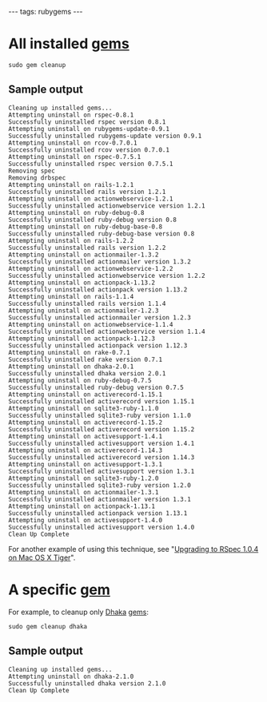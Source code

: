 ---
tags: rubygems
---
= All installed [[gems]] =

<pre>sudo gem cleanup</pre>

== Sample output ==

<pre>Cleaning up installed gems...
Attempting uninstall on rspec-0.8.1
Successfully uninstalled rspec version 0.8.1
Attempting uninstall on rubygems-update-0.9.1
Successfully uninstalled rubygems-update version 0.9.1
Attempting uninstall on rcov-0.7.0.1
Successfully uninstalled rcov version 0.7.0.1
Attempting uninstall on rspec-0.7.5.1
Successfully uninstalled rspec version 0.7.5.1
Removing spec
Removing drbspec
Attempting uninstall on rails-1.2.1
Successfully uninstalled rails version 1.2.1
Attempting uninstall on actionwebservice-1.2.1
Successfully uninstalled actionwebservice version 1.2.1
Attempting uninstall on ruby-debug-0.8
Successfully uninstalled ruby-debug version 0.8
Attempting uninstall on ruby-debug-base-0.8
Successfully uninstalled ruby-debug-base version 0.8
Attempting uninstall on rails-1.2.2
Successfully uninstalled rails version 1.2.2
Attempting uninstall on actionmailer-1.3.2
Successfully uninstalled actionmailer version 1.3.2
Attempting uninstall on actionwebservice-1.2.2
Successfully uninstalled actionwebservice version 1.2.2
Attempting uninstall on actionpack-1.13.2
Successfully uninstalled actionpack version 1.13.2
Attempting uninstall on rails-1.1.4
Successfully uninstalled rails version 1.1.4
Attempting uninstall on actionmailer-1.2.3
Successfully uninstalled actionmailer version 1.2.3
Attempting uninstall on actionwebservice-1.1.4
Successfully uninstalled actionwebservice version 1.1.4
Attempting uninstall on actionpack-1.12.3
Successfully uninstalled actionpack version 1.12.3
Attempting uninstall on rake-0.7.1
Successfully uninstalled rake version 0.7.1
Attempting uninstall on dhaka-2.0.1
Successfully uninstalled dhaka version 2.0.1
Attempting uninstall on ruby-debug-0.7.5
Successfully uninstalled ruby-debug version 0.7.5
Attempting uninstall on activerecord-1.15.1
Successfully uninstalled activerecord version 1.15.1
Attempting uninstall on sqlite3-ruby-1.1.0
Successfully uninstalled sqlite3-ruby version 1.1.0
Attempting uninstall on activerecord-1.15.2
Successfully uninstalled activerecord version 1.15.2
Attempting uninstall on activesupport-1.4.1
Successfully uninstalled activesupport version 1.4.1
Attempting uninstall on activerecord-1.14.3
Successfully uninstalled activerecord version 1.14.3
Attempting uninstall on activesupport-1.3.1
Successfully uninstalled activesupport version 1.3.1
Attempting uninstall on sqlite3-ruby-1.2.0
Successfully uninstalled sqlite3-ruby version 1.2.0
Attempting uninstall on actionmailer-1.3.1
Successfully uninstalled actionmailer version 1.3.1
Attempting uninstall on actionpack-1.13.1
Successfully uninstalled actionpack version 1.13.1
Attempting uninstall on activesupport-1.4.0
Successfully uninstalled activesupport version 1.4.0
Clean Up Complete</pre>

For another example of using this technique, see "[[Upgrading to RSpec 1.0.4 on Mac OS X Tiger]]".

= A specific [[gem]] =

For example, to cleanup only [[Dhaka]] [[gems]]:

<pre>sudo gem cleanup dhaka</pre>

== Sample output ==

<pre>Cleaning up installed gems...
Attempting uninstall on dhaka-2.1.0
Successfully uninstalled dhaka version 2.1.0
Clean Up Complete</pre>

